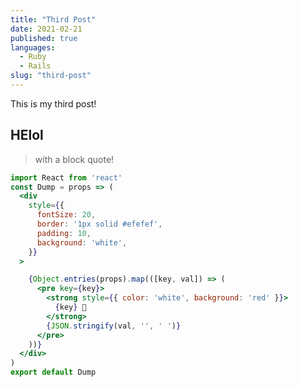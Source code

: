 ```yaml
---
title: "Third Post"
date: 2021-02-21
published: true
languages:
  - Ruby
  - Rails
slug: "third-post"
---
```


This is my third post!

## HElol
> with a block quote!


```jsx
import React from 'react'
const Dump = props => (
  <div
    style={{
      fontSize: 20,
      border: '1px solid #efefef',
      padding: 10,
      background: 'white',
    }}
  >

    {Object.entries(props).map(([key, val]) => (
      <pre key={key}>
        <strong style={{ color: 'white', background: 'red' }}>
          {key} 💩
        </strong>
        {JSON.stringify(val, '', ' ')}
      </pre>
    ))}
  </div>
)
export default Dump

```

